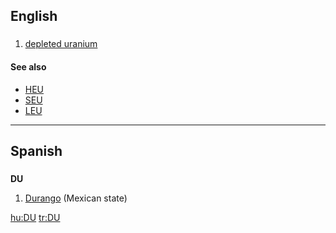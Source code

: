 {{also|du|Du}}
==English==

==={{initialism}}===
{{en-noun|-}}

# [[depleted uranium]]

====See also====
* [[HEU]]
* [[SEU]]
* [[LEU]]

----

==Spanish==

==={{abbreviation|Spanish}}===
'''DU'''

# [[Durango]] (Mexican state)

[[hu:DU]]
[[tr:DU]]